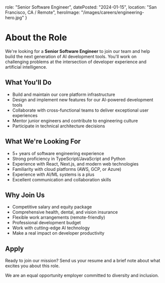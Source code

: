   role: "Senior Software Engineer",
  datePosted: "2024-01-15",
  location: "San Francisco, CA / Remote",
  heroImage: "/images/careers/engineering-hero.jpg"
}

# About the Role

We're looking for a **Senior Software Engineer** to join our team and help build the next generation of AI development tools. You'll work on challenging problems at the intersection of developer experience and artificial intelligence.

## What You'll Do

- Build and maintain our core platform infrastructure
- Design and implement new features for our AI-powered development tools
- Collaborate with cross-functional teams to deliver exceptional user experiences
- Mentor junior engineers and contribute to engineering culture
- Participate in technical architecture decisions

## What We're Looking For

- 5+ years of software engineering experience
- Strong proficiency in TypeScript/JavaScript and Python
- Experience with React, Next.js, and modern web technologies
- Familiarity with cloud platforms (AWS, GCP, or Azure)
- Experience with AI/ML systems is a plus
- Excellent communication and collaboration skills

## Why Join Us

- Competitive salary and equity package
- Comprehensive health, dental, and vision insurance
- Flexible work arrangements (remote-friendly)
- Professional development budget
- Work with cutting-edge AI technology
- Make a real impact on developer productivity

## Apply

Ready to join our mission? Send us your resume and a brief note about what excites you about this role.

<FootnoteSection>
  <Footnote id="1">
    We are an equal opportunity employer committed to diversity and inclusion.
  </Footnote>
</FootnoteSection> 